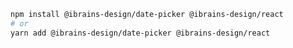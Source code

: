 ```bash
npm install @ibrains-design/date-picker @ibrains-design/react
# or
yarn add @ibrains-design/date-picker @ibrains-design/react
```
